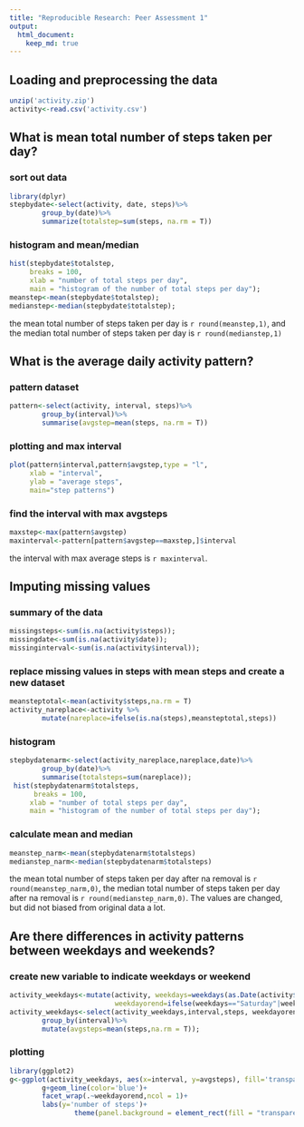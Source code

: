 ```yaml
---
title: "Reproducible Research: Peer Assessment 1"
output: 
  html_document:
    keep_md: true
---
```



## Loading and preprocessing the data

```r
unzip('activity.zip')
activity<-read.csv('activity.csv')
```
## What is mean total number of steps taken per day?
### sort out data
```r
library(dplyr)
stepbydate<-select(activity, date, steps)%>%
        group_by(date)%>%
        summarize(totalstep=sum(steps, na.rm = T))
```
### histogram and mean/median
```r
hist(stepbydate$totalstep,
     breaks = 100,
     xlab = "number of total steps per day",
     main = "histogram of the number of total steps per day");
meanstep<-mean(stepbydate$totalstep);
medianstep<-median(stepbydate$totalstep);
```
the mean total number of steps taken per day is `r round(meanstep,1)`, and the median total number of steps taken per day is `r round(medianstep,1)`

## What is the average daily activity pattern?
### pattern dataset
```r
pattern<-select(activity, interval, steps)%>%
        group_by(interval)%>%
        summarise(avgstep=mean(steps, na.rm = T))
```
### plotting and max interval
```r
plot(pattern$interval,pattern$avgstep,type = "l",
     xlab = "interval",
     ylab = "average steps",
     main="step patterns")
```
### find the interval with max avgsteps
```r
maxstep<-max(pattern$avgstep)
maxinterval<-pattern[pattern$avgstep==maxstep,]$interval
```
the interval with max average steps is `r maxinterval`.
 
## Imputing missing values
### summary of the data
```r
missingsteps<-sum(is.na(activity$steps));
missingdate<-sum(is.na(activity$date));
missinginterval<-sum(is.na(activity$interval));
```
### replace missing values in steps with mean steps and create a new dataset
```r
meansteptotal<-mean(activity$steps,na.rm = T)
activity_nareplace<-activity %>%
        mutate(nareplace=ifelse(is.na(steps),meansteptotal,steps))
```
### histogram
```r
stepbydatenarm<-select(activity_nareplace,nareplace,date)%>%
        group_by(date)%>%
        summarise(totalsteps=sum(nareplace));
 hist(stepbydatenarm$totalsteps,
      breaks = 100,
     xlab = "number of total steps per day",
     main = "histogram of the number of total steps per day");
```

### calculate mean and median
```r
meanstep_narm<-mean(stepbydatenarm$totalsteps)
medianstep_narm<-median(stepbydatenarm$totalsteps)
```
the mean total number of steps taken per day after na removal is `r round(meanstep_narm,0)`, the median total number of steps taken per day after na removal is `r round(medianstep_narm,0)`.
The values are changed, but did not biased from original data a lot.

## Are there differences in activity patterns between weekdays and weekends?
### create new variable to indicate weekdays or weekend
```r
activity_weekdays<-mutate(activity, weekdays=weekdays(as.Date(activity$date)),
                          weekdayorend=ifelse(weekdays=="Saturday"|weekdays=="Sunday","weekend","weekday"));
activity_weekdays<-select(activity_weekdays,interval,steps, weekdayorend)%>%
        group_by(interval)%>%
        mutate(avgsteps=mean(steps,na.rm = T));
```

### plotting
```r
library(ggplot2)
g<-ggplot(activity_weekdays, aes(x=interval, y=avgsteps), fill='transparent')
        g+geom_line(color='blue')+
        facet_wrap(.~weekdayorend,ncol = 1)+
        labs(y='number of steps')+
                theme(panel.background = element_rect(fill = "transparent",colour = NA))
          
```
